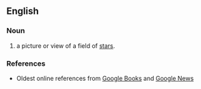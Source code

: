 ==English==

===Noun===
{{en-noun}}

#{{astronomy}} a picture or view of a field of [[star]]s.

===References===
*Oldest online references from [http://books.google.com/books?q=starscape+date%3A0-1900 Google Books] and [http://news.google.com/archivesearch?q=starscape&as_hdate=1984 Google News]